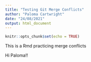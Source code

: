 ```yaml
---
title: "Testing Git Merge Conflicts"
author: "Paloma Cartwright"
date: "24/08/2021"
output: html_document
---
```


```r
knitr::opts_chunk$set(echo = TRUE)
```

This is a Rmd practicing merge conflicts 

Hi Paloma!!